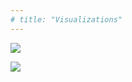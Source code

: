 ```yaml
---
# title: "Visualizations"
---
```


::: grid
:::{.g-col-6}

![](images/image-1676217400.png){.gray-frame}

:::

:::{.g-col-6}

![](images/image-624228713.png){.gray-frame}

:::
:::
